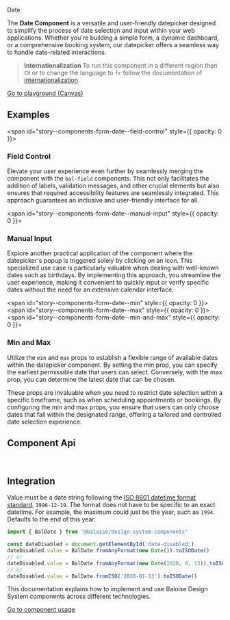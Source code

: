 
<bal-doc-banner id="story--components-form-date--basic" >Date</bal-doc-banner>

<bal-doc-lead>
  The <b>Date Component</b> is a versatile and user-friendly datepicker designed to simplify the process of date
  selection and input within your web applications. Whether you're building a simple form, a dynamic dashboard, or a
  comprehensive booking system, our datepicker offers a seamless way to handle date-related interactions.
</bal-doc-lead>

> **Internationalization** To run this component in a different region then `CH` or to change the language to `fr` follow the documentation of [internationalization](?path=/docs/development-internationalization--page).

<Canvas withSource="open" className="has-visible-overflow">
  <Story id="components-form-date--basic" />
</Canvas>

<bal-doc-app>
  <bal-button-group class="mb-large" position="center">
    <a class="button is-primary" href="?path=/story/components-form-date--basic">
      Go to playground (Canvas)
    </a>
    <bal-doc-code-sandbox framework="angular" template={Basic.parameters.docs.source.code}></bal-doc-code-sandbox>
    <bal-doc-code-sandbox
      framework="html"
      template={Basic.parameters.docs.source.code}
      modules="date"
    ></bal-doc-code-sandbox>
  </bal-button-group>
</bal-doc-app>

## Examples

<span id="story--components-form-date--field-control" style={{ opacity: 0 }}></span>

### Field Control

Elevate your user experience even further by seamlessly merging the component with the `bal-field` components.
This not only facilitates the addition of labels, validation messages, and other crucial elements but also ensures
that required accessibility features are seamlessly integrated. This approach guarantees an inclusive and user-friendly interface for all.

<Canvas className="has-visible-overflow">
  <Story id="components-form-date--field-control" />
</Canvas>

<span id="story--components-form-date--manual-input" style={{ opacity: 0 }}></span>

### Manual Input

Explore another practical application of the component where the datepicker's popup is triggered solely by clicking on an icon.
This specialized use case is particularly valuable when dealing with well-known dates such as birthdays. By implementing this approach,
you streamline the user experience, making it convenient to quickly input or verify specific dates without the need for an
extensive calendar interface.

<Canvas className="has-visible-overflow">
  <Story id="components-form-date--manual-input" />
</Canvas>

<span id="story--components-form-date--min" style={{ opacity: 0 }}></span>
<span id="story--components-form-date--max" style={{ opacity: 0 }}></span>
<span id="story--components-form-date--min-and-max" style={{ opacity: 0 }}></span>

### Min and Max

Utilize the `min` and `max` props to establish a flexible range of available dates within the datepicker component.
By setting the min prop, you can specify the earliest permissible date that users can select. Conversely, with
the max prop, you can determine the latest date that can be chosen.

These props are invaluable when you need to restrict date selection within a specific timeframe, such as
when scheduling appointments or bookings. By configuring the min and max props, you ensure that users can
only choose dates that fall within the designated range, offering a tailored and controlled date selection experience.

<Canvas className="has-visible-overflow">
  <Story id="components-form-date--min-and-max" />
</Canvas>

## Component Api

<Description markdown={readme} />

<br />

## Integration

Value must be a date string following the [ISO 8601 datetime format standard](https://www.w3.org/TR/NOTE-datetime),
`1996-12-19`. The format does not have to be specific to an exact datetime.
For example, the maximum could just be the year, such as `1994`. Defaults to the end of this year.

```typescript
import { BalDate } from '@baloise/design-system-components'

const dateDisabled = document.getElementById('date-disabled')
dateDisabled.value = BalDate.fromAnyFormat(new Date()).toISODate()
// or
dateDisabled.value = BalDate.fromAnyFormat(new Date(2020, 0, 13)).toISODate()
// or
dateDisabled.value = BalDate.fromISO('2020-01-13').toISODate()
```

This documentation explains how to implement and use Baloise Design System components across different technologies.

<a class="button is-primary" href="?path=/docs/development-components--page">
  Go to component usage
</a>


<Description markdown={theming} />


<Description markdown={testing} />

<bal-doc-github link="/components/form/bal-date/stories/bal-date.docs.mdx"></bal-doc-github>
